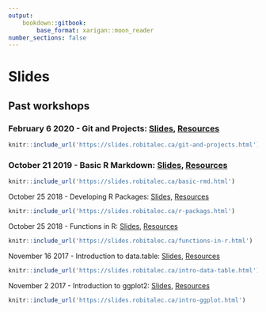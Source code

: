 ```yaml
---
output:
	bookdown::gitbook:
		base_format: xarigan::moon_reader
number_sections: false
---
```


# Slides

## Past workshops
### February 6 2020 -  Git and Projects: [Slides](https://slides.robitalec.ca/git-and-projects.html),  [Resources](https://slides.robitalec.ca/git-and-projects/git-and-projects.zip)

```r
knitr::include_url('https://slides.robitalec.ca/git-and-projects.html')
```

### October 21 2019 - Basic R Markdown: [Slides](https://slides.robitalec.ca/basic-rmd.html),  [Resources](https://slides.robitalec.ca/basic-rmd/basic-rmd.zip)

```r
knitr::include_url('https://slides.robitalec.ca/basic-rmd.html')
```


October 25 2018 - Developing R Packages: [Slides](https://slides.robitalec.ca/r-packages.html), [Resources](https://slides.robitalec.ca/r-packages/r-packages.zip)

```r
knitr::include_url('https://slides.robitalec.ca/r-packags.html')
```


October 25 2018 - Functions in R: [Slides](https://slides.robitalec.ca/functions-in-r.html), [Resources](https://slides.robitalec.ca/functions-in-r/functions-in-r.zip)

```r
knitr::include_url('https://slides.robitalec.ca/functions-in-r.html')
```

November 16 2017 - Introduction to data.table: [Slides](https://slides.robitalec.ca/intro-data-table.html), [Resources](https://slides.robitalec.ca/intro-data-table/intro-data-table.zip)

```r
knitr::include_url('https://slides.robitalec.ca/intro-data-table.html')
```

November 2 2017 - Introduction to ggplot2: [Slides](https://slides.robitalec.ca/intro-ggplot.html), [Resources](https://slides.robitalec.ca/intro-ggplot/intro-ggplot.zip)

```r
knitr::include_url('https://slides.robitalec.ca/intro-ggplot.html')
```

